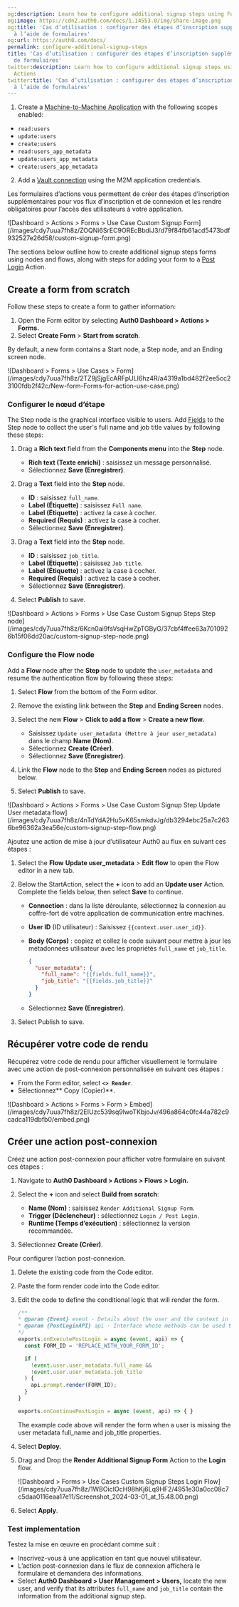 ```yaml
---
og:description: Learn how to configure additional signup steps using Forms for Actions
og:image: https://cdn2.auth0.com/docs/1.14553.0/img/share-image.png
og:title: 'Cas d’utilisation : configurer des étapes d’inscription supplémentaire
  à l’aide de formulaires'
og:url: https://auth0.com/docs/
permalink: configure-additional-signup-steps
title: 'Cas d’utilisation : configurer des étapes d’inscription supplémentaire à l’aide
  de formulaires'
twitter:description: Learn how to configure additional signup steps using Forms for
  Actions
twitter:title: 'Cas d’utilisation : configurer des étapes d’inscription supplémentaire
  à l’aide de formulaires'
---
```


<Card title="Before you start">

1. Create a [Machine-to-Machine Application](/docs/get-started/auth0-overview/create-applications/machine-to-machine-apps) with the following scopes enabled:

* `read:users`
* `update:users`
* `create:users`
* `read:users_app_metadata`
* `update:users_app_metadata`
* `create:users_app_metadata`

2. Add a [Vault connection](/docs/customize/forms/vault) using the M2M application credentials.

</Card>

Les formulaires d’actions vous permettent de créer des étapes d’inscription supplémentaires pour vos flux d’inscription et de connexion et les rendre obligatoires pour l’accès des utilisateurs à votre application.

<Frame>![Dashboard > Actions > Forms > Use Case Custom Signup Form](/images/cdy7uua7fh8z/ZOQNi6SrEC9OREcBbdiJ3/d79f84fb61acd5473bdf932527e26d58/custom-signup-form.png)</Frame>

The sections below outline how to create additional signup steps forms using nodes and flows, along with steps for adding your form to a [Post Login](/docs/customize/actions/explore-triggers/signup-and-login-triggers/login-trigger) Action.

## Create a form from scratch

Follow these steps to create a form to gather information:

1. Open the Form editor by selecting **Auth0 Dashboard > Actions > Forms.**
2. Select **Create Form** > **Start from scratch**.

By default, a new form contains a Start node, a Step node, and an Ending screen node.

<Frame>![Dashboard > Forms > Use Cases > Form](/images/cdy7uua7fh8z/2TZ9jSjgEcARFpULI6hz4R/a4319a1bd482f2ee5cc23100fdb2f42c/New-form-Forms-for-action-use-case.png)</Frame>

### Configurer le nœud d’étape

The Step node is the graphical interface visible to users. Add [Fields](/docs/customize/forms/nodes-and-components) to the Step node to collect the user's full name and job title values by following these steps:

1. Drag a **Rich text** field from the **Components menu** into the **Step** node.

   * **Rich text (Texte enrichi)** : saisissez un message personnalisé.
   * Sélectionnez **Save (Enregistrer)**.
2. Drag a **Text** field into the **Step** node.

   * **ID** : saisissez `full_name`.
   * **Label (Étiquette)** : saisissez `Full name`.
   * **Label (Étiquette)** : activez la case à cocher.
   * **Required (Requis)** : activez la case à cocher.
   * Sélectionnez **Save (Enregistrer)**.
3. Drag a **Text** field into the **Step** node.

   * **ID** : saisissez `job_title`.
   * **Label (Étiquette)** : saisissez `Job title`.
   * **Label (Étiquette)** : activez la case à cocher.
   * **Required (Requis)** : activez la case à cocher.
   * Sélectionnez **Save (Enregistrer)**.
4. Select **Publish** to save.

<Frame>![Dashboard > Actions > Forms > Use Case Custom Signup Steps Step node](/images/cdy7uua7fh8z/6Kcn0ai9fsVsqHwZpTGByG/37cbf4ffee63a7010926b15f06dd20ac/custom-signup-step-node.png)</Frame>

### Configure the Flow node

Add a **Flow** node after the **Step** node to update the `user_metadata` and resume the authentication flow by following these steps:

1. Select **Flow** from the bottom of the Form editor.
2. Remove the existing link between the **Step** and **Ending Screen** nodes.
3. Select the new **Flow** > **Click to add a flow** > **Create a new flow.**

   * Saisissez `Update user_metadata (Mettre à jour user_metadata)` dans le champ **Name (Nom)**.
   * Sélectionnez **Create (Créer)**.
   * Sélectionnez **Save (Enregistrer)**.
4. Link the **Flow** node to the **Step** and **Ending Screen** nodes as pictured below.
5. Select **Publish** to save.

<Frame>![Dashboard > Actions > Forms > Use Case Custom Signup Step Update User metadata flow](/images/cdy7uua7fh8z/4nTdYdA2Hu5vK65smkdvJg/db3294ebc25a7c2636be96362a3ea56e/custom-signup-step-flow.png)</Frame>

Ajoutez une action de mise à jour d’utilisateur Auth0 au flux en suivant ces étapes :

1. Select the **Flow** **Update user_metadata** > **Edit flow** to open the Flow editor in a new tab.
2. Below the StartAction, select the **+** icon to add an **Update user** Action. Complete the fields below, then select **Save** to continue.

   * **Connection** : dans la liste déroulante, sélectionnez la connexion au coffre-fort de votre application de communication entre machines.
   * **User ID** (ID utilisateur) : Saisissez `{{context.user.user_id}}`.
   * **Body (Corps)** : copiez et collez le code suivant pour mettre à jour les métadonnées utilisateur avec les propriétés `full_name` et `job_title`.

     ```json lines
     {
       "user_metadata": {
         "full_name": "{{fields.full_name}}",
         "job_title": "{{fields.job_title}}"
       }
     }
     ```

     

     
   * Sélectionnez **Save (Enregistrer)**.
3. Select Publish to save.

## Récupérer votre code de rendu

Récupérez votre code de rendu pour afficher visuellement le formulaire avec une action de post-connexion personnalisée en suivant ces étapes :

* From the Form editor, select **`<> Render`**.
* Sélectionnez** Copy (Copier)**.

<Frame>![Dashboard > Actions > Forms > Form > Embed](/images/cdy7uua7fh8z/2EIUzc539sq9lwoTKbjoJv/496a864c0fc44a782c9cadca119dbfb0/embed.png)</Frame>

## Créer une action post-connexion

Créez une action post-connexion pour afficher votre formulaire en suivant ces étapes :

1. Navigate to **Auth0 Dashboard > Actions > Flows > Login.**
2. Select the **+** icon and select **Build from scratch**:

   * **Name (Nom)** : saisissez `Render Additional Signup Form`.
   * **Trigger (Déclencheur)** : sélectionnez `Login / Post Login`.
   * **Runtime (Temps d’exécution)** : sélectionnez la version recommandée.
3. Sélectionnez **Create (Créer)**.

Pour configurer l’action post-connexion.

1. Delete the existing code from the Code editor.
2. Paste the form render code into the Code editor.
3. Edit the code to define the conditional logic that will render the form.

   ```javascript lines
   /**
   * @param {Event} event - Details about the user and the context in which they are logging in.
   * @param {PostLoginAPI} api - Interface whose methods can be used to change the behavior of the login.
   */
   exports.onExecutePostLogin = async (event, api) => {
     const FORM_ID = 'REPLACE_WITH_YOUR_FORM_ID';

     if (
       !event.user.user_metadata.full_name &&
       !event.user.user_metadata.job_title
     ) {
       api.prompt.render(FORM_ID);
     }
   }

   exports.onContinuePostLogin = async (event, api) => { }
   ```


   

   

   <Callout icon="file-lines" color="#0EA5E9" iconType="regular">

   The example code above will render the form when a user is missing the user metadata full_name and job_title properties.

   </Callout>
4. Select **Deploy.**
5. Drag and Drop the **Render Additional Signup Form** Action to the **Login** flow.

   <Frame>![Dashboard > Forms > Use Cases Custom Signup Steps Login Flow](/images/cdy7uua7fh8z/1WBOicIOcH98hKj6Lq9HF2/4951e30a0cc08c7c5daa0116eaa17e11/Screenshot_2024-03-01_at_15.48.00.png)</Frame>
6. Select **Apply**.

### Test implementation

Testez la mise en œuvre en procédant comme suit :

* Inscrivez-vous à une application en tant que nouvel utilisateur.
* L’action post-connexion dans le flux de connexion affichera le formulaire et demandera des informations.
* Select **<Tooltip tip="Auth0 Dashboard: Auth0's main product to configure your services." cta="View Glossary" href="/docs/glossary?term=Auth0+Dashboard">Auth0 Dashboard</Tooltip> > User Management > Users,** locate the new user, and verify that its attributes `full_name` and `job_title` contain the information from the additional signup step.